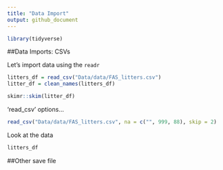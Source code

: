 ```yaml
---
title: "Data Import"
output: github_document
---
```



```r
library(tidyverse)
```

##Data Imports: CSVs 

Let's import data using the `readr`

```r
litters_df = read_csv("Data/data/FAS_litters.csv")
litter_df = clean_names(litters_df)
```
```r
skimr::skim(litter_df)
```
'read_csv' options...

```r
read_csv("Data/data/FAS_litters.csv", na = c("", 999, 88), skip = 2)
```
Look at the data

```r
litters_df
```
##Other save file
